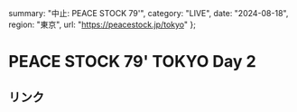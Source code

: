   summary: "中止: PEACE STOCK 79'",
  category: "LIVE",
  date: "2024-08-18",
  region: "東京",
  url: "https://peacestock.jp/tokyo"
};

# PEACE STOCK 79' TOKYO Day 2

## リンク
